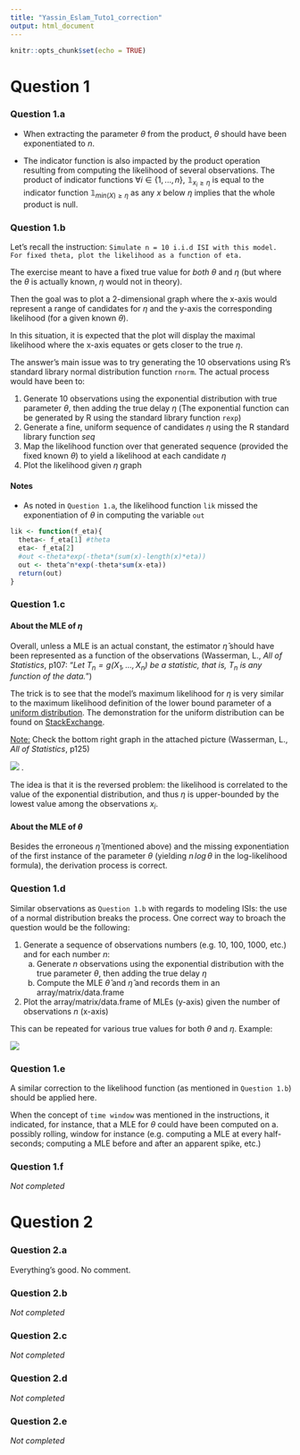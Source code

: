 ```yaml
---
title: "Yassin_Eslam_Tuto1_correction"
output: html_document
---
```


```r
knitr::opts_chunk$set(echo = TRUE)
```

# Question 1

### Question 1.a

- When extracting the parameter $\theta$ from the product, $\theta$ should have been exponentiated to $n$.

- The indicator function is also impacted by the product operation resulting from computing the likelihood of several observations. The product of indicator functions $\forall i \in \{1,...,n\},\,\,\mathbb{1}_{x_i\ge\eta}$ is equal to the indicator function $\mathbb{1}_{min(X)\ge\eta}$ as any $x$ below $\eta$ implies that the whole product is null.


\begin{align}
f_i(\theta, \eta) &= \theta e^{-\theta(x_i-\eta)}\mathbb{1}_{x_i\ge\eta}\quad\text{(with $f$ the density of $X_i$)}\\
\mathcal{L}(\theta, \eta) &= \prod^n_{i=1}f_i(\theta, \eta)\\
&= \prod^n_{i=1} \theta e^{-\theta(x_i-\eta)}\mathbb{1}_{min(x_i)\ge\eta}\\
&= \theta^n e^{-\theta\sum^n_{i=1}(x_i-\eta)}\mathbb{1}_{min(X)\ge\eta}
\end{align}

### Question 1.b

Let's recall the instruction: `Simulate n = 10 i.i.d ISI with this model. For fixed theta, plot the likelihood as a function of eta.` 

The exercise meant to have a fixed true value for *both* $\theta$ and $\eta$ (but where the $\theta$ is actually known, $\eta$ would not in theory).

Then the goal was to plot a 2-dimensional graph where the x-axis would represent a range of candidates for $\eta$ and the y-axis the corresponding likelihood (for a given known $\theta$). 

In this situation, it is expected that the plot will display the maximal likelihood where the x-axis equates or gets closer to the true $\eta$.

The answer's main issue was to try generating the 10 observations using R's standard library normal distribution function `rnorm`. The actual process would have been to:

1. Generate 10 observations using the exponential distribution with true parameter $\theta$, then adding the true delay $\eta$ (The exponential function can be generated by R using the standard library function `rexp`)
2. Generate a fine, uniform sequence of candidates $\eta$ using the R standard library function $seq$
3. Map the likelihood function over that generated sequence (provided the fixed known $\theta$) to yield a likelihood at each candidate $\eta$
4. Plot the likelihood given $\eta$ graph

#### Notes
- As noted in `Question 1.a`, the likelihood function `lik` missed the exponentiation of $\theta$ in computing the variable `out`

```R
lik <- function(f_eta){
  theta<- f_eta[1] #theta
  eta<- f_eta[2]
  #out <-theta*exp(-theta*(sum(x)-length(x)*eta))
  out <- theta^n*exp(-theta*sum(x-eta))
  return(out)
}
```

### Question 1.c

#### About the MLE of $\eta$

Overall, unless a MLE is an actual constant, the estimator $\hat{\eta}$ should have been represented as a function of the observations (Wasserman, L., *All of Statistics*, p107: "*Let $T_n=g(X_1,...,X_n)$ be a statistic, that is, $T_n$ is any function of the data.*")

The trick is to see that the model's maximum likelihood for $\eta$ is very similar to the maximum likelihood definition of the lower bound parameter of a [uniform distribution](https://en.wikipedia.org/wiki/Continuous_uniform_distribution#Maximum_likelihood_estimator). The demonstration for the uniform distribution can be found on [StackExchange](https://math.stackexchange.com/questions/411145/maximum-likelihood-estimation-of-a-b-for-a-uniform-distribution-on-a-b). 

<u>Note:</u> Check the bottom right graph in the attached picture (Wasserman, L., *All of Statistics*, p125)

![](images/graph.jpg)
.

The idea is that it is the reversed problem: the likelihood is correlated to the value of the exponential distribution, and thus $\eta$ is upper-bounded by the lowest value among the observations $x_i$.

#### About the MLE of $\theta$

Besides the erroneous $\hat{\eta}$ (mentioned above) and the missing exponentiation of the first instance of the parameter $\theta$ (yielding $n\,log\,\theta$ in the log-likelihood formula), the derivation process is correct.

### Question 1.d

Similar observations as `Question 1.b` with regards to modeling ISIs: the use of a normal distribution breaks the process. One correct way to broach the question would be the following:

1. Generate a sequence of observations numbers (e.g. 10, 100, 1000, etc.) and for each number $n$:
    a. Generate $n$ observations using the exponential distribution with the true parameter $\theta$, then adding the true delay $\eta$
    b. Compute the MLE $\hat{\theta}$ and $\hat{\eta}$ and records them in an array/matrix/data.frame
2. Plot the array/matrix/data.frame of MLEs (y-axis) given the number of observations $n$ (x-axis)

This can be repeated for various true values for both $\theta$ and $\eta$. Example: 

![](images/convergence.png)

### Question 1.e

A similar correction to the likelihood function (as mentioned in `Question 1.b`) should be applied here. 

When the concept of `time window` was mentioned in the instructions, it indicated, for instance, that a MLE for $\theta$ could have been computed on a. possibly rolling, window for instance (e.g. computing a MLE at every half-seconds; computing a MLE before and after an apparent spike, etc.)

### Question 1.f

*Not completed*

# Question 2

### Question 2.a

Everything's good. No comment.

### Question 2.b

*Not completed*

### Question 2.c

*Not completed*

### Question 2.d

*Not completed*

### Question 2.e

*Not completed*